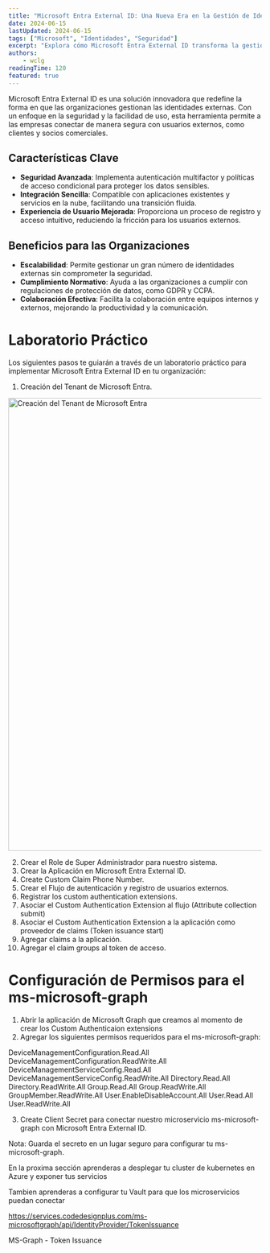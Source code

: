 ```yaml
---
title: "Microsoft Entra External ID: Una Nueva Era en la Gestión de Identidades"
date: 2024-06-15
lastUpdated: 2024-06-15
tags: ["Microsoft", "Identidades", "Seguridad"]
excerpt: "Explora cómo Microsoft Entra External ID transforma la gestión de identidades en un mundo digital."
authors:
    - wclg
readingTime: 120
featured: true
---
```



<ImageZoom/>

Microsoft Entra External ID es una solución innovadora que redefine la forma en que las organizaciones gestionan las identidades externas. Con un enfoque en la seguridad y la facilidad de uso, esta herramienta permite a las empresas conectar de manera segura con usuarios externos, como clientes y socios comerciales.

## Características Clave
- **Seguridad Avanzada**: Implementa autenticación multifactor y políticas de acceso condicional para proteger los datos sensibles.
- **Integración Sencilla**: Compatible con aplicaciones existentes y servicios en la nube, facilitando una transición fluida.
- **Experiencia de Usuario Mejorada**: Proporciona un proceso de registro y acceso intuitivo, reduciendo la fricción para los usuarios externos.

## Beneficios para las Organizaciones
- **Escalabilidad**: Permite gestionar un gran número de identidades externas sin comprometer la seguridad.
- **Cumplimiento Normativo**: Ayuda a las organizaciones a cumplir con regulaciones de protección de datos, como GDPR y CCPA.
- **Colaboración Efectiva**: Facilita la colaboración entre equipos internos y externos, mejorando la productividad y la comunicación.  

# Laboratorio Práctico

Los siguientes pasos te guiarán a través de un laboratorio práctico para implementar Microsoft Entra External ID en tu organización:

1. Creación del Tenant de Microsoft Entra.
<Image src="/images/blogs/microsoft-entra-external-id/1.png" alt="Creación del Tenant de Microsoft Entra" width="1600" height="900" decoding="async" loading="lazy"/>



2. Crear el Role de Super Administrador para nuestro sistema.
3. Crear la Aplicación en Microsoft Entra External ID.
4. Create Custom Claim Phone Number.
5. Crear el Flujo de autenticación y registro de usuarios externos.
6. Registrar los custom authentication extensions.
7. Asociar el Custom Authentication Extension al flujo (Attribute collection submit)
8. Asociar el Custom Authentication Extension a la aplicación como proveedor de claims (Token issuance start)
9. Agregar claims a la aplicación.
10. Agregar el claim groups al token de acceso.


# Configuración de Permisos para el ms-microsoft-graph

1. Abrir la aplicación de Microsoft Graph que creamos al momento de crear los Custom Authenticaion extensions
2. Agregar los siguientes permisos requeridos para el ms-microsoft-graph:

DeviceManagementConfiguration.Read.All
DeviceManagementConfiguration.ReadWrite.All
DeviceManagementServiceConfig.Read.All
DeviceManagementServiceConfig.ReadWrite.All
Directory.Read.All
Directory.ReadWrite.All
Group.Read.All
Group.ReadWrite.All
GroupMember.ReadWrite.All
User.EnableDisableAccount.All
User.Read.All
User.ReadWrite.All

3. Create Client Secret para conectar nuestro microservicio ms-microsoft-graph con Microsoft Entra External ID.

Nota: Guarda el secreto en un lugar seguro para configurar tu ms-microsoft-graph.


En la proxima sección aprenderas a desplegar tu cluster de kubernetes en Azure y exponer tus servicios

Tambien aprenderas a configurar tu Vault para que los microservicios puedan conectar 


https://services.codedesignplus.com/ms-microsoftgraph/api/IdentityProvider/TokenIssuance


MS-Graph - Token Issuance